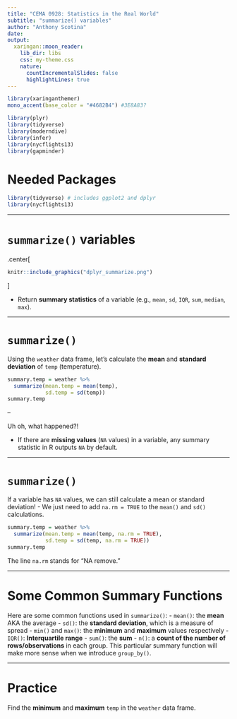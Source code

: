 ```yaml
---
title: "CEMA 0928: Statistics in the Real World"
subtitle: "summarize() variables"
author: "Anthony Scotina"
date: 
output:
  xaringan::moon_reader:
    lib_dir: libs
    css: my-theme.css
    nature:
      countIncrementalSlides: false
      highlightLines: true
---
```


```r
library(xaringanthemer)
mono_accent(base_color = "#4682B4") #3E8A83?
```

```r
library(plyr)
library(tidyverse)
library(moderndive)
library(infer)
library(nycflights13)
library(gapminder)
```

# Needed Packages 

```r
library(tidyverse) # includes ggplot2 and dplyr
library(nycflights13)
```

---

# `summarize()` variables

.center[
```r
knitr::include_graphics("dplyr_summarize.png")
```
]

- Return **summary statistics** of a variable (e.g., `mean`, `sd`, `IQR`, `sum`, `median`, `max`).

---

# `summarize()`

Using the `weather` data frame, let's calculate the **mean** and **standard deviation** of `temp` (temperature). 

```r
summary.temp = weather %>%
  summarize(mean.temp = mean(temp), 
            sd.temp = sd(temp))
summary.temp
```

--

Uh oh, what happened?!

- If there are **missing values** (`NA` values) in a variable, any summary statistic in R outputs `NA` by default. 

---

# `summarize()`

If a variable has `NA` values, we can still calculate a mean or standard deviation!
- We just need to add `na.rm = TRUE` to the `mean()` and `sd()` calculations. 

```r
summary.temp = weather %>%
  summarize(mean.temp = mean(temp, na.rm = TRUE), 
            sd.temp = sd(temp, na.rm = TRUE))
summary.temp
```

The line `na.rm` stands for "NA remove."

---

# Some Common Summary Functions

Here are some common functions used in `summarize()`:
- `mean()`: the **mean** AKA the average
- `sd()`: the **standard deviation**, which is a measure of spread
- `min()` and `max()`: the **minimum** and **maximum** values respectively
- `IQR()`: **Interquartile range**
- `sum()`: the **sum**
- `n()`: a **count of the number of rows/observations** in each group. This particular summary function will make more sense when we introduce `group_by()`.

---

# Practice

Find the **minimum** and **maximum** `temp` in the `weather` data frame. 
